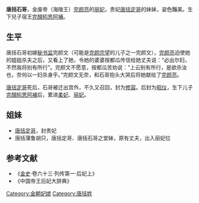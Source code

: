 {{東亞女性歷史人物
| 名稱=唐括石哥
| 身份=[[金朝|金朝]]妃嫔
| 位號=？→[[修容_(稱號)|修容]]→[[昭仪|昭仪]]→[[柔妃|柔妃]]→[[丽妃|丽妃]]
| 夫=完颜文，[[完颜亮|完颜亮]]
| 姊妹=[[唐括定哥|唐括定哥]]
| 子=[[完顏矧思阿補|完顏矧思阿補]]
|}}
'''唐括石哥'''，金废帝（海陵王）[[完颜亮|完颜亮]]的[[丽妃|丽妃]]，贵妃[[唐括定哥|唐括定哥]]的妹妹，姿色豔美。生下兒子宿王[[完顏矧思阿補|完顏矧思阿補]]。
==生平==
唐括石哥初嫁[[秘书监|秘书监]]完颜文（可能是[[完颜宗望|完颜宗望]]的儿子之一完颜文），[[完颜亮|完颜亮]]迫使她的姐姐杀夫之后，又看上了她，令她的婆婆按都瓜传信给她丈夫说：“必出尔妇，不然我将别有所行”。完颜文不愿意，按都瓜苦劝说：“上云别有所行，是欲杀汝也，奈何以一妇杀身乎。”完颜文无奈，和石哥抱头大哭后将她献给了[[完颜亮|完颜亮]]。

[[唐括定哥|唐括定哥]]死后，石哥被迁出宫外，不久又召回，封为[[修容_(稱號)|修容]]。后封为[[昭仪|昭仪]]，生下儿子[[完顏矧思阿補|完顏矧思阿補]]后，累进[[柔妃|柔妃]]、[[丽妃|丽妃]]。
==姐妹==
* [[唐括定哥|唐括定哥]]，封贵妃
* 唐括蒲鲁胡只，唐括定哥、唐括石哥之堂妹，原有丈夫，出入丽妃位
==参考文献==
*《[[金史|金史]]·卷六十三·列传第一·后妃上》
*《中国帝王后妃大辞典》
[[Category:金朝妃嫔|Category:金朝妃嫔]]
[[Category:唐括姓|Category:唐括姓]]